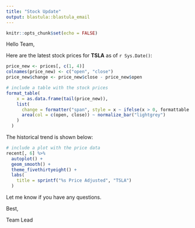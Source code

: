 ```yaml
---
title: "Stock Update"
output: blastula::blastula_email
---
```


```r
knitr::opts_chunk$set(echo = FALSE)
```

Hello Team,

Here are the latest stock prices for **TSLA** as of `r Sys.Date()`:

```r
price_new <- prices[, c(1, 4)]
colnames(price_new) <- c("open", "close")
price_new$change <- price_new$close - price_new$open

# include a table with the stock prices
format_table(
    x = as.data.frame(tail(price_new)),
    list(
      change = formatter("span", style = x ~ ifelse(x > 0, formattable::style(color = "green"), formattable::style(color = "red"))),
      area(col = c(open, close)) ~ normalize_bar("lightgrey")
    )
  )
```

The historical trend is shown below: 

```r
# include a plot with the price data
recent[, 6] %>%
  autoplot() +
  geom_smooth() +
  theme_fivethirtyeight() +
  labs(
    title = sprintf("%s Price Adjusted", "TSLA")
  )
```

Let me know if you have any questions.


Best,


Team Lead

